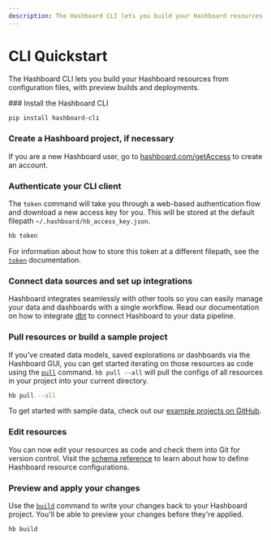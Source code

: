 ```yaml
---
description: The Hashboard CLI lets you build your Hashboard resources from configuration files, with preview builds and deployments.
---
```



# CLI Quickstart

The Hashboard CLI lets you build your Hashboard resources from configuration files, with preview builds and deployments.

<Steps>
### Install the Hashboard CLI

```bash copy
pip install hashboard-cli
```

### Create a Hashboard project, if necessary

If you are a new Hashboard user, go to [hashboard.com/getAccess](https://hashboard.com/getAccess) to create an account.

### Authenticate your CLI client

The `token` command will take you through a web-based authentication flow and download a new access key for you. This will be stored at
the default filepath `~/.hashboard/hb_access_key.json`.

```bash copy
hb token
```

For information about how to store this token at a different filepath, see the [`token`](/docs/data-ops/cli/token) documentation.

### Connect data sources and set up integrations

Hashboard integrates seamlessly with other tools so you can easily manage your data and dashboards with a single workflow. Read our documentation on how to integrate [dbt](./dbt-integration) to connect Hashboard to your data pipeline.

### Pull resources or build a sample project

If you've created data models, saved explorations or dashboards via the Hashboard GUI, you can get started iterating on those resources as code using the [`pull`](./cli/pull) command. `hb pull --all` will pull the configs of all resources in your project into your current directory.

```bash copy
hb pull --all
```

To get started with sample data, check out our [example projects on GitHub](https://github.com/hashboard-hq/examples).

### Edit resources

You can now edit your resources as code and check them into Git for version control. Visit the [schema reference](./config-schema) to learn about how to define Hashboard resource configurations.

### Preview and apply your changes

Use the [`build`](./cli/build) command to write your changes back to your Hashboard project. You'll be able to preview your changes before they're applied.

```bash copy
hb build
```

</Steps>
